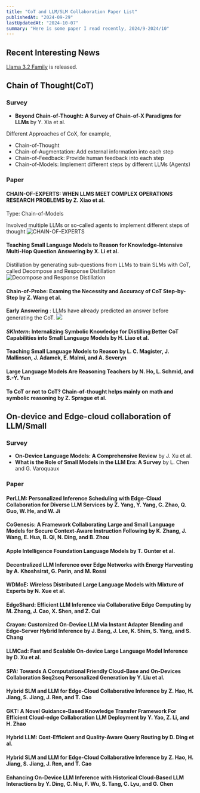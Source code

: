 ```yaml
---
title: "CoT and LLM/SLM Collaboration Paper List"
publishedAt: "2024-09-29"
lastUpdatedAt: "2024-10-07"
summary: "Here is some paper I read recently, 2024/9-2024/10"
---
```


## Recent Interesting News
[Llama 3.2 Family](https://huggingface.co/collections/meta-llama/llama-32-66f448ffc8c32f949b04c8cf) is released. 

## Chain of Thought(CoT)

### Survey
- **Beyond Chain-of-Thought: A Survey of Chain-of-X Paradigms for LLMs** by Y. Xia et al.

Different Approaches of CoX, for example,
- Chain-of-Thought
- Chain-of-Augmentation: Add external information into each step
- Chain-of-Feedback: Provide human feedback into each step
- Chain-of-Models: Implement different steps by different LLMs (Agents)

### Paper
#### **CHAIN-OF-EXPERTS: WHEN LLMS MEET COMPLEX OPERATIONS RESEARCH PROBLEMS** by Z. Xiao et al.

Type: Chain-of-Models

Involved multiple LLMs or so-called agents to implement different steps of thought
![CHAIN-OF-EXPERTS](/paper-reading/cot/chain-of-experts.png)

#### **Teaching Small Language Models to Reason for Knowledge-Intensive Multi-Hop Question Answering** by X. Li et al.

Distillation by generating sub-questions from LLMs to train SLMs with CoT, called Decompose and Response Distillation
![Decompose and Response Distillation](/paper-reading/cot/drd.png)

#### **Chain-of-Probe: Examing the Necessity and Accuracy of CoT Step-by-Step** by Z. Wang et al.

**Early Answering** :
LLMs have already predicted an answer before generating the CoT.
![](/paper-reading/cot/cop1.png)

#### **$\textit{SKIntern}$: Internalizing Symbolic Knowledge for Distilling Better CoT Capabilities into Small Language Models** by H. Liao et al.


#### **Teaching Small Language Models to Reason** by L. C. Magister, J. Mallinson, J. Adamek, E. Malmi, and A. Severyn
#### **Large Language Models Are Reasoning Teachers** by N. Ho, L. Schmid, and S.-Y. Yun
#### **To CoT or not to CoT? Chain-of-thought helps mainly on math and symbolic reasoning** by Z. Sprague et al.

## On-device and Edge-cloud collaboration of LLM/Small

### Survey
- **On-Device Language Models: A Comprehensive Review** by J. Xu et al.
- **What is the Role of Small Models in the LLM Era: A Survey** by L. Chen and G. Varoquaux

### Paper
#### **PerLLM: Personalized Inference Scheduling with Edge-Cloud Collaboration for Diverse LLM Services** by Z. Yang, Y. Yang, C. Zhao, Q. Guo, W. He, and W. Ji
#### **CoGenesis: A Framework Collaborating Large and Small Language Models for Secure Context-Aware Instruction Following** by K. Zhang, J. Wang, E. Hua, B. Qi, N. Ding, and B. Zhou
#### **Apple Intelligence Foundation Language Models** by T. Gunter et al.
#### **Decentralized LLM Inference over Edge Networks with Energy Harvesting** by A. Khoshsirat, G. Perin, and M. Rossi
#### **WDMoE: Wireless Distributed Large Language Models with Mixture of Experts** by N. Xue et al.
#### **EdgeShard: Efficient LLM Inference via Collaborative Edge Computing** by M. Zhang, J. Cao, X. Shen, and Z. Cui
#### **Crayon: Customized On-Device LLM via Instant Adapter Blending and Edge-Server Hybrid Inference** by J. Bang, J. Lee, K. Shim, S. Yang, and S. Chang
#### **LLMCad: Fast and Scalable On-device Large Language Model Inference** by D. Xu et al.
#### **SPA: Towards A Computational Friendly Cloud-Base and On-Devices Collaboration Seq2seq Personalized Generation** by Y. Liu et al.
#### **Hybrid SLM and LLM for Edge-Cloud Collaborative Inference** by Z. Hao, H. Jiang, S. Jiang, J. Ren, and T. Cao
#### **GKT: A Novel Guidance-Based Knowledge Transfer Framework For Efficient Cloud-edge Collaboration LLM Deployment** by Y. Yao, Z. Li, and H. Zhao
#### **Hybrid LLM: Cost-Efficient and Quality-Aware Query Routing** by D. Ding et al.
#### **Hybrid SLM and LLM for Edge-Cloud Collaborative Inference** by Z. Hao, H. Jiang, S. Jiang, J. Ren, and T. Cao
#### **Enhancing On-Device LLM Inference with Historical Cloud-Based LLM Interactions** by Y. Ding, C. Niu, F. Wu, S. Tang, C. Lyu, and G. Chen
